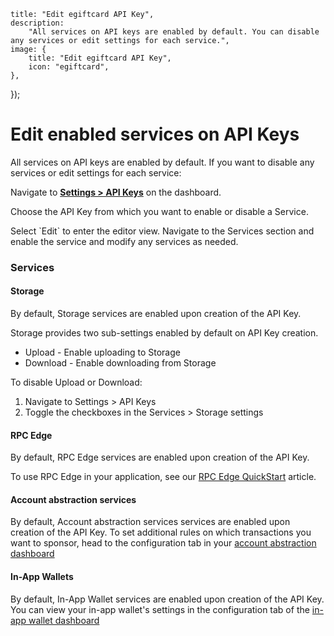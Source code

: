 
	title: "Edit egiftcard API Key",
	description:
		"All services on API keys are enabled by default. You can disable any services or edit settings for each service.",
	image: {
		title: "Edit egiftcard API Key",
		icon: "egiftcard",
	},
});

# Edit enabled services on API Keys

All services on API keys are enabled by default. If you want to disable any services or edit settings for each service:

<Steps>

<Step title="Go to Dashboard">

Navigate to **[Settings > API Keys](https://egiftcard.cc/dashboard/settings/api-keys)** on the dashboard.

</Step>

<Step title="Choose API key">

Choose the API Key from which you want to enable or disable a Service.

<DocImage src={chooseKeyImage} />

</Step>

<Step title="Edit">
Select `Edit` to enter the editor view.

<DocImage src={selectEditImage} />
</Step>

<Step title="Modify services">
Navigate to the Services section and enable the service and modify any services as needed.

<DocImage src={allServicesImage} />
</Step>

<Step title="Save Changes">
</Step>
</Steps>

### Services

#### Storage

By default, Storage services are enabled upon creation of the API Key.

Storage provides two sub-settings enabled by default on API Key creation.

- Upload - Enable uploading to Storage
- Download - Enable downloading from Storage

To disable Upload or Download:

1. Navigate to Settings > API Keys
2. Toggle the checkboxes in the Services > Storage settings

#### RPC Edge

By default, RPC Edge services are enabled upon creation of the API Key.

To use RPC Edge in your application, see our [RPC Edge QuickStart](/infrastructure/rpc-edge/get-started) article.

#### Account abstraction services

By default, Account abstraction services services are enabled upon creation of the API Key. To set additional rules on which transactions you want to sponsor, head to the configuration tab in your [account abstraction dashboard](https://egiftcard.cc/dashboard/connect/account-abstraction)

#### In-App Wallets

By default, In-App Wallet services are enabled upon creation of the API Key. You can view your in-app wallet's settings in the configuration tab of the [in-app wallet dashboard](https://egiftcard.cc/dashboard/connect/in-app-wallets)
